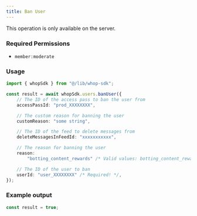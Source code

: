```yaml
---
title: Ban User
---
```

<Note>This operation is only available on the server.</Note>

### Required Permissions
 - `member:moderate`

### Usage

```typescript
import { whopSdk } from "@/lib/whop-sdk";

const result = await whopSdk.users.banUser({
	// The ID of the access pass to ban the user from
	accessPassId: "prod_XXXXXXXX",

	// The custom reason for banning the user
	customReason: "some string",

	// The ID of the feed to delete messages from
	deleteMessagesInFeedId: "xxxxxxxxxxx",

	// The reason for banning the user
	reason:
		"botting_content_rewards" /* Valid values: botting_content_rewards | botting_negative_reviews | control_center_blocked_country | harassment | other | spamming */,

	// The ID of the user to ban
	userId: "user_XXXXXXXX" /* Required! */,
});

```

### Example output

```typescript
const result = true;

```
